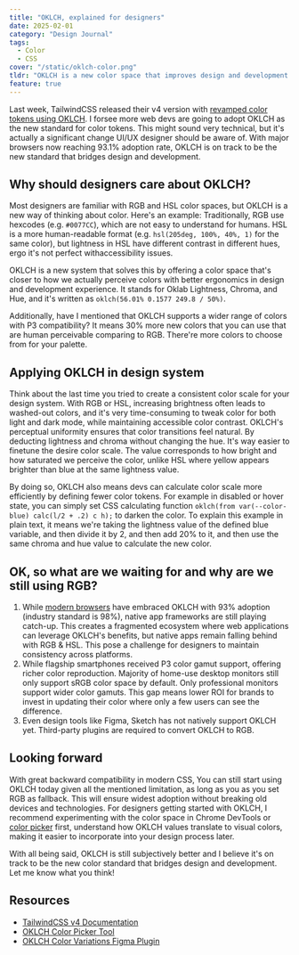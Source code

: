 ```yaml
---
title: "OKLCH, explained for designers"
date: 2025-02-01
category: "Design Journal"
tags:
  - Color
  - CSS  
cover: "/static/oklch-color.png"
tldr: "OKLCH is a new color space that improves design and development with a wider color gamut. Learn why it's the new standard for web colors."
feature: true
---
```


Last week, TailwindCSS released their v4 version with [revamped color tokens using OKLCH](https://tailwindcss.com/docs/colors#default-color-palette-reference). I forsee more web devs are going to adopt OKLCH as the new standard for color tokens. This might sound very technical, but it's actually a significant change UI/UX designer should be aware of. With major browsers now reaching 93.1% adoption rate, OKLCH is on track to be the new standard that bridges design and development.

## Why should designers care about OKLCH?

Most designers are familiar with RGB and HSL color spaces, but OKLCH is a new way of thinking about color. Here's an example: Traditionally, RGB use hexcodes (e.g. `#0077CC`), which are not easy to understand for humans. HSL is a more human-readable format (e.g. `hsl(205deg, 100%, 40%, 1)` for the same color),  but lightness in HSL have different contrast in different hues, ergo it's not perfect withaccessibility issues. 

OKLCH is a new system that solves this by offering a color space that's closer to how we actually perceive colors with better ergonomics in design and development experience. It stands for Oklab Lightness, Chroma, and Hue, and it's written as `oklch(56.01% 0.1577 249.8 / 50%)`.

Additionally, have I mentioned that OKLCH supports a wider range of colors with P3 compatibility?  It means 30% more new colors that you can use that are human perceivable comparing to RGB. There're more colors to choose from for your palette.

## Applying OKLCH in design system

Think about the last time you tried to create a consistent color scale for your design system. With RGB or HSL, increasing brightness often leads to washed-out colors, and it's very time-consuming to tweak color for both light and dark mode, while maintaining accessible color contrast. OKLCH's perceptual uniformity ensures that color transitions feel natural. By deducting lightness and chroma without changing the hue. It's way easier to finetune the desire color scale. The value corresponds to how bright and how saturated we perceive the color, unlike HSL where yellow appears brighter than blue at the same lightness value.

By doing so, OKLCH also means devs can calculate color scale more efficiently by defining fewer color tokens. For example in disabled or hover state, you can simply set CSS calculating function `oklch(from var(--color-blue) calc(l/2 + .2) c h);` to darken the color. To explain this example in plain text, it means we're taking the lightness value of the defined blue variable, and then divide it by 2, and then add 20% to it, and then use the same chroma and hue value to calculate the new color.

## OK, so what are we waiting for and why are we still using RGB?

1. While [modern browsers](https://caniuse.com/mdn-css_types_color_oklch) have embraced OKLCH with 93% adoption (industry standard is 98%), native app frameworks are still playing catch-up. This creates a fragmented ecosystem where web applications can leverage OKLCH's benefits, but native apps remain falling behind with RGB & HSL. This pose a challenge for designers to maintain consistency across platforms.
2. While flagship smartphones received P3 color gamut support, offering richer color reproduction. Majority of home-use desktop monitors still only support sRGB color space by default. Only professional monitors support wider color gamuts. This gap means lower ROI for brands to invest in updating their color where only a few users can see the difference.
3. Even design tools like Figma, Sketch  has not natively support OKLCH yet. Third-party plugins are required to convert OKLCH to RGB.

## Looking forward

With great backward compatibility in modern CSS, You can still start using OKLCH today given all the mentioned limitation, as long as you as you set RGB as fallback. This will ensure widest adoption without breaking old devices and technologies. For designers getting started with OKLCH, I recommend experimenting with the color space in Chrome DevTools or [color picker](https://oklch.com) first, understand how OKLCH values translate to visual colors, making it easier to incorporate into your design process later.

With all being said, OKLCH is still subjectively better and I believe it's on track to be the new color standard that bridges design and development. Let me know what you think!


## Resources
- [TailwindCSS v4 Documentation](https://tailwindcss.com)
- [OKLCH Color Picker Tool](https://oklch.com)
- [OKLCH Color Variations Figma Plugin](https://www.figma.com/community/plugin/1261721955648857186)